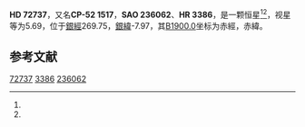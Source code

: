 {{Starbox begin
| name = HD 72737
}}
{{Starbox observe
| epoch = [[J2000.0|J2000.0]]
| constell = {{星座名待查}}<ref name=SIMBAD>{{cite web
 | url=http://simbad.u-strasbg.fr/simbad/sim-id?Ident=HR+3386
 | title =Pulsating variable Star
 | publisher=Centre de Données astronomiques de Strasbourg
 | work=SIMBAD
 | accessdate=2012-07-13}}</ref><ref name=DATA>{{cite web
 | url=http://vizier.u-strasbg.fr/viz-bin/VizieR-5?-out.add=.&-source=5050&-corr=PK=HR&-out.max=9999&HR=3386
 | title=VizieR Detailed Page
 | accessdate=2012-07-13
 | archive-date=2016-03-04
 | archive-url=https://web.archive.org/web/20160304195022/http://vizier.u-strasbg.fr/viz-bin/VizieR-5?-out.add=.&-source=5050&-corr=PK=HR&-out.max=9999&HR=3386
 | dead-url=no
 }}</ref>
| 星官 = 
| ra = {{RA|8|32|4.8}}<ref name=SIMBAD /><ref name=DATA />
| dec = {{DEC|-53|12|44}}<ref name=SIMBAD /><ref name=DATA />
| appmag_v = 5.69<ref name=SIMBAD /><ref name=DATA />
}}
{{Starbox character
| class = K0III+A3<ref name=SIMBAD /><ref name=DATA />
| b-v = 0.58<ref name=SIMBAD /><ref name=DATA />
| u-b = <ref name=SIMBAD /><ref name=DATA />
| r-i = <ref name=SIMBAD /><ref name=DATA />
| variable = 
}}
{{Starbox astrometry
| radial_v = 
| prop_mo_ra = 19
| parallax = 
| p_error = 
}}
{{Starbox catalog
| names =CP-52 1517，[[SAO星表|SAO]] 236062，[[HD星表|HD]] 72737，[[HR星表|HR]] 3386}}
{{Starbox reference |Simbad=HR+3386}}
{{Starbox end}}

'''HD 72737'''，又名'''CP-52 1517'''，'''SAO 236062'''、'''HR 3386'''，是一颗恒星<ref name=SIMBAD /><ref name=DATA />，视星等为5.69，位于[[銀道座標系|銀經]]269.75，[[銀道座標系|銀緯]]-7.97，其[[B1900.0|B1900.0]]坐标为赤經{{RA|8|29|18.3}}，赤緯{{DEC|-52|-7.97|19}}。

== 参考文献 ==
{{reflist}}

{{star-stub}}

[[Category:HD和HDE天體|72737]]
[[Category:HR天體|3386]]
[[Category:SAO天體|236062]]